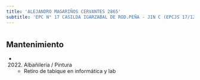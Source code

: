 ```yaml
---
title: 'ALEJANDRO MAGARIÑOS CERVANTES 2865'
subtitle: 'EPC N° 17 CASILDA IGARZABAL DE ROD.PEÑA - JIN C (EPCJS 17/12°) - CECIE N° 23'
---
```


#


## Mantenimiento

*  (2022) Albañileria / Pintura 
    + Retiro de tabique en informática y lab



